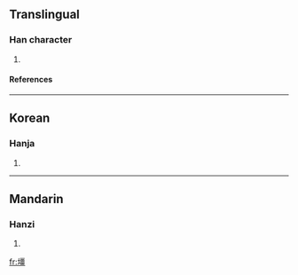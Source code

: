 ==Translingual==
===Han character===
{{Han char|rn=32|rad=土|as=13|sn=16|four=|canj=土一田一 (GMWM)}}
# {{defn|Han|sort=土13}}
====References====
{{Han ref|kx=0240.140|dkj=05520|dj=0479.330|hdz=10491.020|uh=58C3|ud=22723}}
----
==Korean==
===Hanja===
{{ko-hanja|hangeul=강|rv=gang|mr=kang}}
# {{defn|Korean}}
----
==Mandarin==
===Hanzi===
{{cmn-hanzi|pin=[[jiāng]] (jiang1)|wg=chiang<sup>1</sup>}}
# {{defn|Mandarin}}

[[fr:壃]]